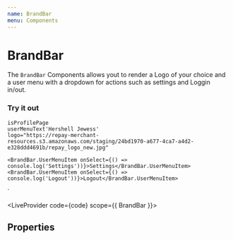 ```yaml
---
name: BrandBar
menu: Components
---
```



# BrandBar

The `BrandBar` Components allows yout to render a Logo of your choice and a user menu with a dropdown for actions such as settings and Loggin in/out.

### Try it out

    isProfilePage
    userMenuText'Hershell Jewess'
    logo="https://repay-merchant-resources.s3.amazonaws.com/staging/24bd1970-a677-4ca7-a4d2-e328ddd4691b/repay_logo_new.jpg"
  >
    <BrandBar.UserMenuItem onSelect={() => console.log('Settings'))}>Settings</BrandBar.UserMenuItem>
    <BrandBar.UserMenuItem onSelect={() => console.log('Logout'))}>Logout</BrandBar.UserMenuItem>
  </BrandBar>`

<LiveProvider code={code} scope={{ BrandBar }}>
  <LiveEditor style={livePreviewStyle} />
  <LiveError />
  <LivePreview />
</LiveProvider>

## Properties

<PropsTable of={BrandBar} />
